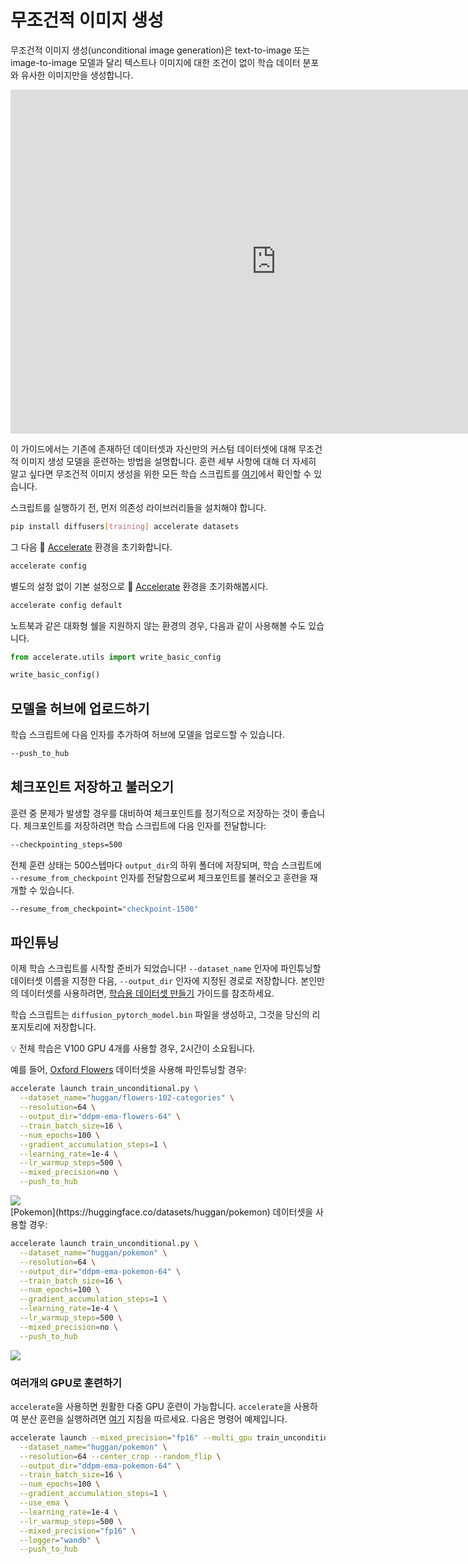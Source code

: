 <!--Copyright 2023 The HuggingFace Team. All rights reserved.

Licensed under the Apache License, Version 2.0 (the "License"); you may not use this file except in compliance with
the License. You may obtain a copy of the License at

http://www.apache.org/licenses/LICENSE-2.0

Unless required by applicable law or agreed to in writing, software distributed under the License is distributed on
an "AS IS" BASIS, WITHOUT WARRANTIES OR CONDITIONS OF ANY KIND, either express or implied. See the License for the
specific language governing permissions and limitations under the License.
-->

# 무조건적 이미지 생성

무조건적 이미지 생성(unconditional image generation)은 text-to-image 또는 image-to-image 모델과 달리 텍스트나 이미지에 대한 조건이 없이 학습 데이터 분포와 유사한 이미지만을 생성합니다.

<iframe
	src="https://stevhliu-ddpm-butterflies-128.hf.space"
	frameborder="0"
	width="850"
	height="550"
></iframe>


이 가이드에서는 기존에 존재하던 데이터셋과 자신만의 커스텀 데이터셋에 대해 무조건적 이미지 생성 모델을 훈련하는 방법을 설명합니다. 훈련 세부 사항에 대해 더 자세히 알고 싶다면 무조건적 이미지 생성을 위한 모든 학습 스크립트를 [여기](https://github.com/huggingface/diffusers/tree/main/examples/unconditional_image_generation)에서 확인할 수 있습니다.

스크립트를 실행하기 전, 먼저 의존성 라이브러리들을 설치해야 합니다.

```bash
pip install diffusers[training] accelerate datasets
```

그 다음 🤗 [Accelerate](https://github.com/huggingface/accelerate/) 환경을 초기화합니다.

```bash
accelerate config
```

별도의 설정 없이 기본 설정으로 🤗 [Accelerate](https://github.com/huggingface/accelerate/) 환경을 초기화해봅시다.

```bash
accelerate config default
```

노트북과 같은 대화형 쉘을 지원하지 않는 환경의 경우, 다음과 같이 사용해볼 수도 있습니다.

```py
from accelerate.utils import write_basic_config

write_basic_config()
```

## 모델을 허브에 업로드하기

학습 스크립트에 다음 인자를 추가하여 허브에 모델을 업로드할 수 있습니다.

```bash
--push_to_hub
```

## 체크포인트 저장하고 불러오기

훈련 중 문제가 발생할 경우를 대비하여 체크포인트를 정기적으로 저장하는 것이 좋습니다. 체크포인트를 저장하려면 학습 스크립트에 다음 인자를 전달합니다:

```bash
--checkpointing_steps=500
```

전체 훈련 상태는 500스텝마다 `output_dir`의 하위 폴더에 저장되며, 학습 스크립트에 `--resume_from_checkpoint` 인자를 전달함으로써 체크포인트를 불러오고 훈련을 재개할 수 있습니다.

```bash
--resume_from_checkpoint="checkpoint-1500"
```

## 파인튜닝

이제 학습 스크립트를 시작할 준비가 되었습니다! `--dataset_name` 인자에 파인튜닝할 데이터셋 이름을 지정한 다음, `--output_dir` 인자에 지정된 경로로 저장합니다. 본인만의 데이터셋를 사용하려면, [학습용 데이터셋 만들기](create_dataset) 가이드를 참조하세요.

학습 스크립트는 `diffusion_pytorch_model.bin` 파일을 생성하고, 그것을 당신의 리포지토리에 저장합니다.

<Tip>

💡 전체 학습은 V100 GPU 4개를 사용할 경우, 2시간이 소요됩니다.

</Tip>

예를 들어, [Oxford Flowers](https://huggingface.co/datasets/huggan/flowers-102-categories) 데이터셋을 사용해 파인튜닝할 경우:

```bash
accelerate launch train_unconditional.py \
  --dataset_name="huggan/flowers-102-categories" \
  --resolution=64 \
  --output_dir="ddpm-ema-flowers-64" \
  --train_batch_size=16 \
  --num_epochs=100 \
  --gradient_accumulation_steps=1 \
  --learning_rate=1e-4 \
  --lr_warmup_steps=500 \
  --mixed_precision=no \
  --push_to_hub
```

<div class="flex justify-center">
    <img src="https://user-images.githubusercontent.com/26864830/180248660-a0b143d0-b89a-42c5-8656-2ebf6ece7e52.png"/>
</div>
[Pokemon](https://huggingface.co/datasets/huggan/pokemon) 데이터셋을 사용할 경우:

```bash
accelerate launch train_unconditional.py \
  --dataset_name="huggan/pokemon" \
  --resolution=64 \
  --output_dir="ddpm-ema-pokemon-64" \
  --train_batch_size=16 \
  --num_epochs=100 \
  --gradient_accumulation_steps=1 \
  --learning_rate=1e-4 \
  --lr_warmup_steps=500 \
  --mixed_precision=no \
  --push_to_hub
```

<div class="flex justify-center">
    <img src="https://user-images.githubusercontent.com/26864830/180248200-928953b4-db38-48db-b0c6-8b740fe6786f.png"/>
</div>

### 여러개의 GPU로 훈련하기

`accelerate`을 사용하면 원활한 다중 GPU 훈련이 가능합니다. `accelerate`을 사용하여 분산 훈련을 실행하려면 [여기](https://huggingface.co/docs/accelerate/basic_tutorials/launch) 지침을 따르세요. 다음은 명령어 예제입니다.

```bash
accelerate launch --mixed_precision="fp16" --multi_gpu train_unconditional.py \
  --dataset_name="huggan/pokemon" \
  --resolution=64 --center_crop --random_flip \
  --output_dir="ddpm-ema-pokemon-64" \
  --train_batch_size=16 \
  --num_epochs=100 \
  --gradient_accumulation_steps=1 \
  --use_ema \
  --learning_rate=1e-4 \
  --lr_warmup_steps=500 \
  --mixed_precision="fp16" \
  --logger="wandb" \
  --push_to_hub
```
